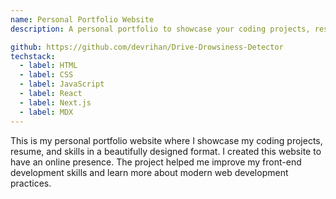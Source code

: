 ```yaml
---
name: Personal Portfolio Website
description: A personal portfolio to showcase your coding projects, resume, and skills in a beautifully designed format.

github: https://github.com/devrihan/Drive-Drowsiness-Detector
techstack:
  - label: HTML
  - label: CSS
  - label: JavaScript
  - label: React
  - label: Next.js
  - label: MDX
---
```


This is my personal portfolio website where I showcase my coding projects, resume, and skills in a beautifully designed format. I created this website to have an online presence. The project helped me improve my front-end development skills and learn more about modern web development practices.